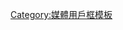 {{Userbox
  |border-c = #000000
  |border-s = 1
  |id-c     = #FFFFFF
  |id-s     = 16
  |id-fc    = #000000
  |info-c   = #000000
  |info-s   = 8
  |info-fc  = #FFFFFF
  |id       = [[File:CBS logo (2020).svg|45px]]
  |info     = 這個用戶喜歡收看[[CBS (電視網)|<span style="color:white;">CBS</span>]]
}}

[[Category:媒體用戶框模板]]